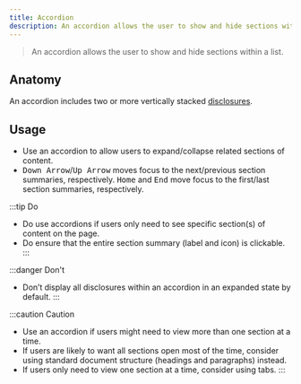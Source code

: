 ```yaml
---
title: Accordion
description: An accordion allows the user to show and hide sections within a list.
---
```


> An accordion allows the user to show and hide sections within a list.

## Anatomy

An accordion includes two or more vertically stacked [disclosures](disclosure).

## Usage

- Use an accordion to allow users to expand/collapse related sections of content.
- <kbd>Down Arrow</kbd>/<kbd>Up Arrow</kbd> moves focus to the next/previous section summaries, respectively.
<kbd>Home</kbd> and <kbd>End</kbd> move focus to the first/last section summaries, respectively.

:::tip Do
- Do use accordions if users only need to see specific section(s) of content on the page.
- Do ensure that the entire section summary (label and icon) is clickable.
:::

:::danger Don't
- Don’t display all disclosures within an accordion in an expanded state by default.
:::

:::caution Caution
- Use an accordion if users might need to view more than one section at a time.
- If users are likely to want all sections open most of the time, consider using standard document structure (headings and paragraphs) instead.
- If users only need to view one section at a time, consider using tabs.
:::
